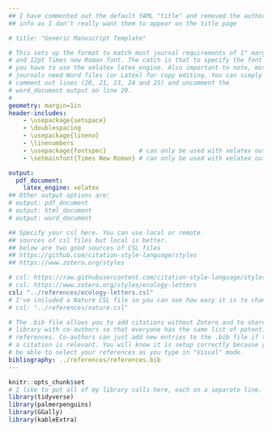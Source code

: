 ```yaml
---
## I have commented out the default YAML "title" and removed the author and date 
## info as I don't really want them to appear on the title page

# title: "Generic Manuscript Template"

# This sets up the format to match most journal requirements of 1" margins
# and 12pt Times new Roman font. The catch is that to specify the font
# you have to use the xelatex latex_engine. Also important to note, most 
# journals need Word files (or Latex) for copy editing. You can simply
# comment out lines (20, 21, 23, 24 and 25) and uncomment the 
# word_document output on line 29. 
# 
geometry: margin=1in
header-includes:
    - \usepackage{setspace}
    - \doublespacing
    - \usepackage{lineno}
    - \linenumbers
    - \usepackage{fontspec}         # can only be used with xelatex output
    - \setmainfont{Times New Roman} # can only be used with xelatex output

output:
  pdf_document:
    latex_engine: xelatex
## Other output options are:
# output: pdf_document
# output: html_document
# output: word_document

## Specify your csl here. You can use local or remote 
## sources of csl files but local is better.
## below are two good sources of CSL files
## https://github.com/citation-style-language/styles
## https://www.zotero.org/styles

# csl: https://raw.githubusercontent.com/citation-style-language/styles/master/ecology-letters.csl
# csl: https://www.zotero.org/styles/ecology-letters
csl: "../references/ecology-letters.csl"
# I've included a Nature CSL file so you can see how easy it is to change citation style
# csl: "../references/nature.csl"

# The .bib file allows you to add citations without Zotero and to share your
# library with co-authors so that everyone has the same list of potential
# references. Co-authors can just add new entries to the .bib file if they think
# a citation is relevant. You will know it is setup correctly because you will
# be able to select your references as you type in "Visual" mode.
bibliography: ../references/references.bib
---
```


```r
knitr::opts_chunk$set
# I like to put all of my library calls here, each on a separate line.
library(tidyverse)
library(palmerpenguins)
library(GGally)
library(kableExtra)
```
